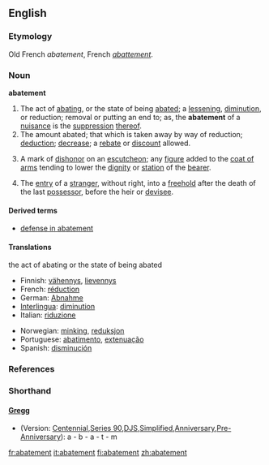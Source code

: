 {{Wikisource1911Enc|Abatement}}
==English==

===Etymology===
Old French ''abatement'', French ''[[abattement]]''.

===Noun===
'''abatement'''

# The act of [[abating]], or the state of being [[abate]]d; a [[lessening]], [[diminution]], or reduction; removal or putting an end to; as, the '''abatement''' of a [[nuisance]] is the [[suppression]] [[thereof]].
# The amount abated; that which is taken away by way of reduction; [[deduction]]; [[decrease]]; a [[rebate]] or [[discount]] allowed.
# {{heraldry}} A mark of [[dishonor]] on an [[escutcheon]]; any [[figure]] added to the [[coat of arms]] tending to lower the [[dignity]] or [[station]] of the [[bearer]].
# {{law}} The [[entry]] of a [[stranger]], without right, into a [[freehold]] after the death of the last [[possessor]], before the heir or [[devisee]].

====Derived terms====
* [[defense in abatement]]

====Translations====
;the act of abating or the state of being abated
{{top}}
*Finnish: [[vähennys]], [[lievennys]]
*French: [[réduction]] {{f}}
*German: [[Abnahme]] {{f}}
*[[Interlingua]]: [[diminution]]
*Italian: [[riduzione]]
{{mid}}
*Norwegian: [[minking]], [[reduksjon]]
*Portuguese: [[abatimento]], [[extenuação]]
*Spanish: [[disminución]]
{{bottom}}

===References===
{{R:Heraldry 1862}}

===Shorthand===
====[http://en.wikipedia.org/wiki/Gregg_Shorthand Gregg]====
* (Version: [http://en.wikipedia.org/wiki/Gregg_Shorthand#Centennial_Gregg_Shorthand Centennial],[http://en.wikipedia.org/wiki/Gregg_Shorthand#Series_90_Gregg_Shorthand Series 90],[http://en.wikipedia.org/wiki/Gregg_Shorthand#Diamond_Jubilee_Gregg_Shorthand  DJS],[http://en.wikipedia.org/wiki/Gregg_Shorthand#Simplified_Gregg_Shorthand Simplified],[http://en.wikipedia.org/wiki/Gregg_Shorthand#Anniversary_Gregg_Shorthand Anniversary],[http://en.wikipedia.org/wiki/Gregg_Shorthand#Pre-Anniversary_Gregg_Shorthand Pre-Anniversary]): a - b - a - t - m

[[fr:abatement]]
[[it:abatement]]
[[fi:abatement]]
[[zh:abatement]]